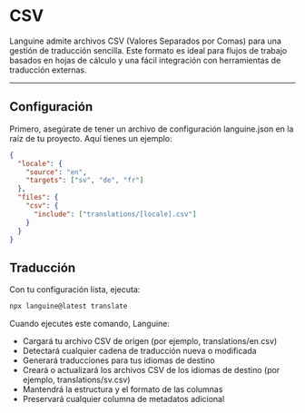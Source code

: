 # CSV

Languine admite archivos CSV (Valores Separados por Comas) para una gestión de traducción sencilla. Este formato es ideal para flujos de trabajo basados en hojas de cálculo y una fácil integración con herramientas de traducción externas.

---

## Configuración

Primero, asegúrate de tener un archivo de configuración languine.json en la raíz de tu proyecto. Aquí tienes un ejemplo:

```json
{
  "locale": {
    "source": "en",
    "targets": ["sv", "de", "fr"]
  },
  "files": {
    "csv": {
      "include": ["translations/[locale].csv"]
    }
  }
}
```

## Traducción

Con tu configuración lista, ejecuta:

```bash
npx languine@latest translate
```

Cuando ejecutes este comando, Languine:

- Cargará tu archivo CSV de origen (por ejemplo, translations/en.csv)
- Detectará cualquier cadena de traducción nueva o modificada
- Generará traducciones para tus idiomas de destino
- Creará o actualizará los archivos CSV de los idiomas de destino (por ejemplo, translations/sv.csv)
- Mantendrá la estructura y el formato de las columnas
- Preservará cualquier columna de metadatos adicional
